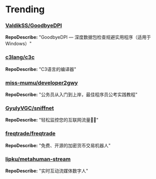 
# Trending

### [ValdikSS/GoodbyeDPI](https://github.com/ValdikSS/GoodbyeDPI)
**RepoDescribe:** "GoodbyeDPI — 深度数据包检查规避实用程序（适用于 Windows）"
  

### [c3lang/c3c](https://github.com/c3lang/c3c)
**RepoDescribe:** "C3语言的编译器"
  

### [miss-mumu/developer2gwy](https://github.com/miss-mumu/developer2gwy)
**RepoDescribe:** "公务员从入门到上岸，最佳程序员公考实践教程"
  

### [GyulyVGC/sniffnet](https://github.com/GyulyVGC/sniffnet)
**RepoDescribe:** "轻松监控您的互联网流量🕵️‍♂️"
  

### [freqtrade/freqtrade](https://github.com/freqtrade/freqtrade)
**RepoDescribe:** "免费、开源的加密货币交易机器人"
  

### [lipku/metahuman-stream](https://github.com/lipku/metahuman-stream)
**RepoDescribe:** "实时互动流媒体数字人"
  